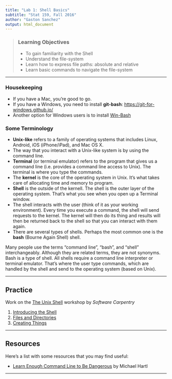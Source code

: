 ```yaml
---
title: "Lab 1: Shell Basics"
subtitle: "Stat 159, Fall 2016"
author: "Gaston Sanchez"
output: html_document
---
```


> ### Learning Objectives
>
> * To gain familiarity with the Shell
> * Understand the file-system
> * Learn how to express file paths: absolute and relative
> * Learn basic commands to navigate the file-system

-----

### Housekeeping

- If you have a Mac, you're good to go.
- If you have a Windows, you need to install __git-bash__: 
[https://git-for-windows.github.io/](https://git-for-windows.github.io/)
- Another option for Windows users is to install [Win-Bash](http://win-bash.sourceforge.net/)


### Some Terminology

- __Unix-like__ refers to a family of operating systems that 
includes Linux, Android, iOS (iPhone/iPad), and Mac OS X.
- The way that you interact with a Unix-like system is by using the command line.
- __Terminal__ (or terminal emulator) refers to the program that gives us a command line (i.e. provides a command line access to Unix). The terminal is where you type the commands. 
- The __kernel__ is the core of the operating system in Unix.  It's what takes care of allocating time and memory to program.
- __Shell__ is the outside of the kernell. The shell is the outer layer of the operating system. That's what you see when you open up a Terminal window.
- The shell interacts with the user (think of it as your working environment). Every time you execute a command, the shell will send requests to the kernel. The kernel will then do its thing and results will then be returned back to the shell so that you can interact with them again.
- There are several types of shells. Perhaps the most common one is the __bash__ (Bourne Again Shell) shell.

Many people use the terms "command line", "bash", and "shell" interchangeably. Although they are related terms, they are not synonyms. Bash is a type of shell. All shells require a command line interpreter or terminal emulator. That's where the user type commands, which are handled by the shell and send to the operating system (based on Unix).

-----

## Practice

Work on the [The Unix Shell](http://swcarpentry.github.io/shell-novice/) 
workshop by _Software Carpentry_

1. [Introducing the Shell](http://swcarpentry.github.io/shell-novice/00-intro.html)
2. [Files and Directories](http://swcarpentry.github.io/shell-novice/02-filedir.html)
3. [Creating Things](http://swcarpentry.github.io/shell-novice/02-create.html)

-----

## Resources

Here's a list with some resources that you may find useful:

- [Learn Enough Command Line to Be Dangerous](https://www.learnenough.com/command-line-tutorial) by Michael Hartl

-----
